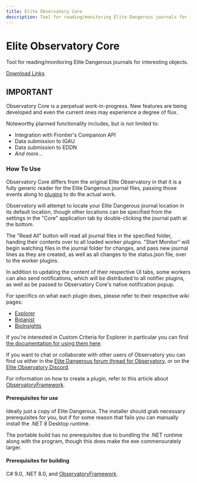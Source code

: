 ```yaml
---
title: Elite Observatory Core
description: Tool for reading/monitoring Elite Dangerous journals for interesting objects.
---
```


# Elite Observatory Core 

Tool for reading/monitoring Elite Dangerous journals for interesting objects.

[Download Links](/release)

## IMPORTANT

Observatory Core is a perpetual work-in-progress. New features are being developed and even the current ones may experience a degree of flux.

Noteworthy planned functionality includes, but is not limited to:
  * Integration with Frontier's Companion API
  * Data submission to IGAU
  * Data submission to EDDN
  * _And more..._

### How To Use
Observatory Core differs from the original Elite Observatory in that it is a fully generic reader for the Elite Dangerous journal files, passing those events along to [plugins](/plugins) to do the actual work.

Observatory will attempt to locate your Elite Dangerous journal location in its default location, though other locations can be specified from the settings in the "Core" application tab by double-clicking the journal path at the bottom.

The "Read All" button will read all journal files in the specified folder, handing their contents over to all loaded worker plugins. "Start Monitor" will begin watching files in the journal folder for changes, and pass new journal lines as they are created, as well as all changes to the status.json file, over to the worker plugins.

In addition to updating the content of their respective UI tabs, some workers can also send notifications, which will be distributed to all notifier plugins, as well as be passed to Observatory Core's native notification popup.

For specifics on what each plugin does, please refer to their respective wiki pages:
  * [Explorer](/plugins/explorer)
  * [Botanist](/plugins/botanist)
  * [BioInsights](/plugins/bioinsights)

If you're interested in Custom Criteria for Explorer in particular you can find [the documentation for using them here](/plugins/explorer/customcriteria).

If you want to chat or collaborate with other users of Observatory you can find us either in the [Elite Dangerous forum thread for Observatory](https://forums.frontier.co.uk/threads/elite-observatory-search-your-journal-for-potentially-interesting-objects-or-notify-you-of-new-ones-on-the-fly-while-exploring.521544/), or on the [Elite Observatory Discord](https://discord.gg/RAFDHsY).

For information on how to create a plugin, refer to this article about [ObservatoryFramework](/framework).

#### Prerequisites for use
Ideally just a copy of Elite Dangerous. The installer should grab necessary prerequisites for you, but if for some reason that fails you can manually install the .NET 8 Desktop runtime.

The portable build has no prerequisites due to bundling the .NET runtime along with the program, though this does make the exe commensurately larger.

#### Prerequisites for building
C# 9.0, .NET 8.0, and [ObservatoryFramework](/framework).
